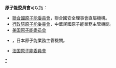 '''原子能委員會'''可以指：
*[[聯合國原子能委員會|聯合國原子能委員會]]，聯合國安全理事會直屬機構。
*[[行政院原子能委員會|行政院原子能委員會]]，中華民國原子能業務主管機關。
*[[美国原子能委员会|美国原子能委员会]]
*{{tsl|ja|原子力委員会|原子力委員會}}，日本原子能業務主管機關。
*[[原子能委員會_(法国)|法国原子能委員會]]

{{disambiguation|Cat=六字組織機構消歧義}}
[[Category:核能政府部門|*]]